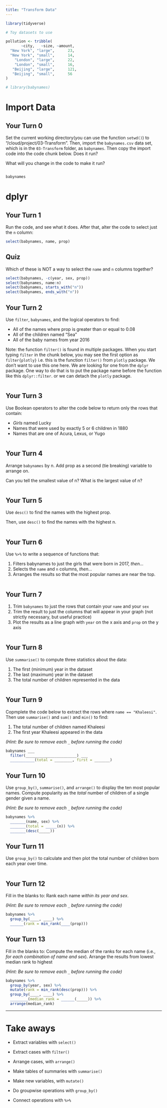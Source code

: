 ```yaml
---
title: "Transform Data"
---
```


```r
library(tidyverse)

# Toy datasets to use

pollution <- tribble(
       ~city,   ~size, ~amount, 
  "New York", "large",      23,
  "New York", "small",      14,
    "London", "large",      22,
    "London", "small",      16,
   "Beijing", "large",      121,
   "Beijing", "small",      56
)

# library(babynames)
```

# Import Data

## Your Turn 0

Set the current working directory(you can use the function `setwd()`) to "/cloud/project/03-Transform". Then, import the `babynames.csv` data set, which is in the `03-Transform` folder, as `babynames`. Then copy the import code into the code chunk below. Does it run?

What will you change in the code to make it run?

```r

```

```r
babynames
```

# dplyr

## Your Turn 1

Run the code, and see what it does. After that, alter the code to select just the `n` column:

```r
select(babynames, name, prop)
```

## Quiz

Which of these is NOT a way to select the `name` and `n` columns together?

```r
select(babynames, -c(year, sex, prop))
select(babynames, name:n)
select(babynames, starts_with("n"))
select(babynames, ends_with("n"))
```

## Your Turn 2

Use `filter`, `babynames`, and the logical operators to find:

* All of the names where prop is greater than or equal to 0.08  
* All of the children named "Sea"  
* All of the baby names from year 2016

Note: the function `filter()` is found in multiple packages. When you start typing `filter` in the chunk below, you may see the first option as `filter{plotly}` i.e. this is the function `filter()` from `plotly` package. We don't want to use this one here. We are looking for one from the `dplyr` package. One way to do that is to put the package name before the function like this `dplyr::filter`. or we can detach the `plotly` package.

```r

```

## Your Turn 3

Use Boolean operators to alter the code below to return only the rows that contain:

* _Girls_ named Lucky  
* Names that were used by exactly 5 or 6 children in 1880  
* Names that are one of Acura, Lexus, or Yugo

```r

```

## Your Turn 4

Arrange `babynames` by n. Add prop as a second (tie breaking) variable to arrange on.

Can you tell the smallest value of n?
What is the largest value of n?

```r

```

## Your Turn 5

Use `desc()` to find the names with the highest prop.

Then, use `desc()` to find the names with the highest n.

```r

```

## Your Turn 6

Use `%>%` to write a sequence of functions that: 

1. Filters babynames to just the girls that were born in 2017, *then...*  
2. Selects the `name` and `n` columns, *then...*  
3. Arranges the results so that the most popular names are near the top.

```r

```

## Your Turn 7

1. Trim `babynames` to just the rows that contain your `name` and your `sex`  
2. Trim the result to just the columns that will appear in your graph (not strictly necessary, but useful practice)  
3. Plot the results as a line graph with `year` on the x axis and `prop` on the y axis

```r

```

## Your Turn 8

Use `summarise()` to compute three statistics about the data:

1. The first (minimum) year in the dataset  
2. The last (maximum) year in the dataset  
3. The total number of children represented in the data

```r

```

## Your Turn 9

Copmplete the code below to extract the rows where `name == "Khaleesi"`. Then use `summarise()` and `sum()` and `min()` to find:

1. The total number of children named Khaleesi
2. The first year Khaleesi appeared in the data

*(Hint: Be sure to remove each `_` before running the code)*

```r
babynames ___ 
  filter(_______________________) ___
  ___________(total = ________, first = _______)
```


## Your Turn 10

Use `group_by()`, `summarise()`, and `arrange()` to display the ten most popular names. Compute popularity as the *total* number of children of a single gender given a name.

*(Hint: Be sure to remove each `_` before running the code)*

```r
babynames %>%
  _______(name, sex) %>% 
  _______(total = _____(n)) %>% 
  _______(desc(_____))
```


## Your Turn 11

Use `group_by()` to calculate and then plot the total number of children born each year over time.

```r

```

## Your Turn 12

Fill in the blanks to: 
Rank each name _within its year and sex_. 

*(Hint: Be sure to remove each `_` before running the code)*

```r
babynames %>% 
  group_by(____, ____) %>% 
  ______(rank = min_rank(____(prop)))
```

## Your Turn 13

Fill in the blanks to: 
Compute the median of the ranks for each name (i.e., _for each combination of name and sex_). Arrange the results from lowest median rank to highest

*(Hint: Be sure to remove each `_` before running the code)*

```r
babynames %>% 
  group_by(year, sex) %>% 
  mutate(rank = min_rank(desc(prop))) %>% 
  group_by(____, ____) %>% 
  ________(median_rank = ______(_____)) %>% 
  arrange(median_rank)

```

***

# Take aways

* Extract variables with `select()`  
* Extract cases with `filter()`  
* Arrange cases, with `arrange()`  

* Make tables of summaries with `summarise()`  
* Make new variables, with `mutate()`  
* Do groupwise operations with `group_by()`

* Connect operations with `%>%`  


